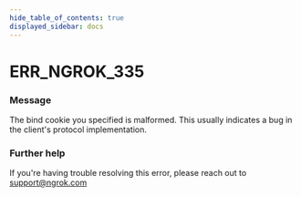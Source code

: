 ```yaml
---
hide_table_of_contents: true
displayed_sidebar: docs
---
```



# ERR_NGROK_335

### Message

The bind cookie you specified is malformed. This usually indicates a bug in the client's protocol implementation.

<ErrorDetails error="err_ngrok_335" />

### Further help

If you're having trouble resolving this error, please reach out to [support@ngrok.com](mailto:support@ngrok.com?subject=Help%20with%20ERR_NGROK_335)


